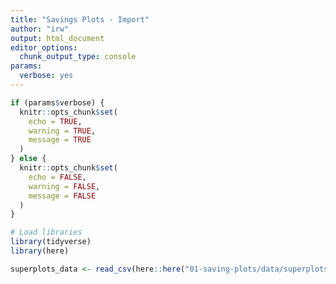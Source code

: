 ```yaml
---
title: "Savings Plots - Import"
author: "irw"
output: html_document
editor_options: 
  chunk_output_type: console
params:
  verbose: yes
---
```


```r
if (params$verbose) {
  knitr::opts_chunk$set(
    echo = TRUE,
    warning = TRUE,
    message = TRUE
  )
} else {
  knitr::opts_chunk$set(
    echo = FALSE,
    warning = FALSE,
    message = FALSE
  )
}
```

```r
# Load libraries
library(tidyverse)
library(here)
```

```r
superplots_data <- read_csv(here::here("01-saving-plots/data/superplots-data-20200428.csv"))
```
